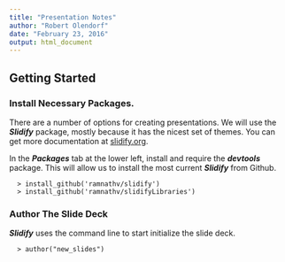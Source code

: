 ```yaml
---
title: "Presentation Notes"
author: "Robert Olendorf"
date: "February 23, 2016"
output: html_document
---
```


## Getting Started

### Install Necessary Packages.

There are a number of options for creating presentations. We will use the **_Slidify_** package, mostly because it has the nicest set of themes. You can get more documentation at [slidify.org](http://slidify.org/).

In the **_Packages_** tab at the lower left, install and require the **_devtools_** package. This will allow us to install the most current **_Slidify_** from Github. 

```
  > install_github('ramnathv/slidify')
  > install_github('ramnathv/slidifyLibraries')
```
### Author The Slide Deck

**_Slidify_** uses the command line to start initialize the slide deck.

```
  > author("new_slides")
```
  
